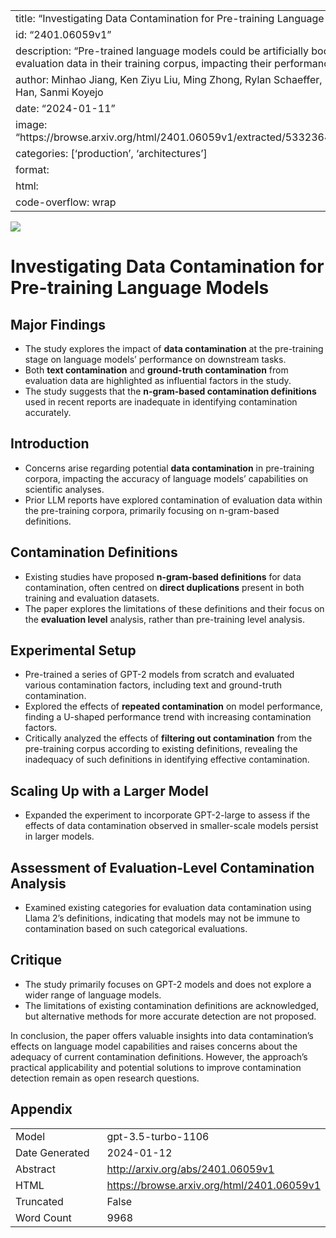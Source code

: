 
---
title: "Investigating Data Contamination for Pre-training Language Models"
id: "2401.06059v1"
description: "Pre-trained language models could be artificially boosted by including evaluation data in their training corpus, impacting their performance."
author: Minhao Jiang, Ken Ziyu Liu, Ming Zhong, Rylan Schaeffer, Siru Ouyang, Jiawei Han, Sanmi Koyejo
date: "2024-01-11"
image: "https://browse.arxiv.org/html/2401.06059v1/extracted/5332364/figure/factor.png"
categories: ['production', 'architectures']
format:
  html:
    code-overflow: wrap
---

![](https://browse.arxiv.org/html/2401.06059v1/extracted/5332364/figure/factor.png)

# Investigating Data Contamination for Pre-training Language Models

## Major Findings
- The study explores the impact of **data contamination** at the pre-training stage on language models' performance on downstream tasks.
- Both **text contamination** and **ground-truth contamination** from evaluation data are highlighted as influential factors in the study.
- The study suggests that the **n-gram-based contamination definitions** used in recent reports are inadequate in identifying contamination accurately.

## Introduction
- Concerns arise regarding potential **data contamination** in pre-training corpora, impacting the accuracy of language models' capabilities on scientific analyses.
- Prior LLM reports have explored contamination of evaluation data within the pre-training corpora, primarily focusing on n-gram-based definitions.

## Contamination Definitions
- Existing studies have proposed **n-gram-based definitions** for data contamination, often centred on **direct duplications** present in both training and evaluation datasets.
- The paper explores the limitations of these definitions and their focus on the **evaluation level** analysis, rather than pre-training level analysis.

## Experimental Setup
- Pre-trained a series of GPT-2 models from scratch and evaluated various contamination factors, including text and ground-truth contamination.
- Explored the effects of **repeated contamination** on model performance, finding a U-shaped performance trend with increasing contamination factors.
- Critically analyzed the effects of **filtering out contamination** from the pre-training corpus according to existing definitions, revealing the inadequacy of such definitions in identifying effective contamination.

## Scaling Up with a Larger Model
- Expanded the experiment to incorporate GPT-2-large to assess if the effects of data contamination observed in smaller-scale models persist in larger models.

## Assessment of Evaluation-Level Contamination Analysis
- Examined existing categories for evaluation data contamination using Llama 2's definitions, indicating that models may not be immune to contamination based on such categorical evaluations.

## Critique
- The study primarily focuses on GPT-2 models and does not explore a wider range of language models.
- The limitations of existing contamination definitions are acknowledged, but alternative methods for more accurate detection are not proposed.

In conclusion, the paper offers valuable insights into data contamination's effects on language model capabilities and raises concerns about the adequacy of current contamination definitions. However, the approach's practical applicability and potential solutions to improve contamination detection remain as open research questions.

## Appendix

|          |          |
|----------|----------|
| Model     | gpt-3.5-turbo-1106       |
| Date Generated     | 2024-01-12       |
| Abstract | [http://arxiv.org/abs/2401.06059v1](http://arxiv.org/abs/2401.06059v1)        |
| HTML     | [https://browse.arxiv.org/html/2401.06059v1](https://browse.arxiv.org/html/2401.06059v1)       |
| Truncated       | False       |
| Word Count       | 9968       |